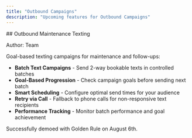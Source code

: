 ```yaml
---
title: "Outbound Campaigns"
description: "Upcoming features for Outbound Campaigns"
---
```


<Update label="August 8th, 2025">
  ## Outbound Maintenance Texting
  
  <Badge variant="secondary">Author: Team</Badge>
  
  Goal-based texting campaigns for maintenance and follow-ups:
  - **Batch Text Campaigns** - Send 2-way bookable texts in controlled batches
  - **Goal-Based Progression** - Check campaign goals before sending next batch
  - **Smart Scheduling** - Configure optimal send times for your audience
  - **Retry via Call** - Fallback to phone calls for non-responsive text recipients
  - **Performance Tracking** - Monitor batch performance and goal achievement
  
  Successfully demoed with Golden Rule on August 6th.
</Update>

